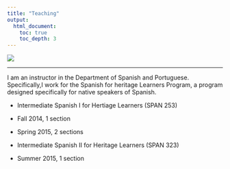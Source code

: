 ```yaml
---
title: "Teaching"
output:
  html_document:
    toc: true
    toc_depth: 3
---
```

<div align="center">
  <img src="images/teaching.jpg">
</div>

***


I am an instructor in the Department of Spanish and Portuguese. Specifically,I work for   the Spanish for heritage Learners Program, a program designed specifically for native speakers of Spanish.

* Intermediate Spanish I for Hertiage Learners (SPAN 253)

+ Fall 2014, 1 section 

+ Spring 2015, 2 sections

* Intermediate Spanish II for Heritage Learners (SPAN 323)

+ Summer 2015, 1 section

